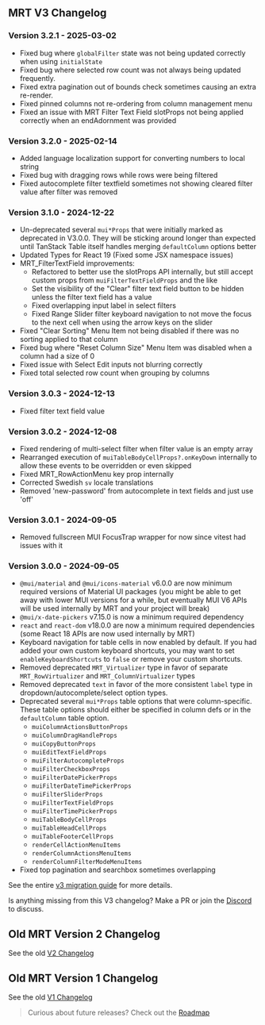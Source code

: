 
<Head>
  <title>{'MRT V3 Changelog - Material React Table V3 Docs'}</title>
  <meta name="description" content="Material React Table V3 Changelog" />
</Head>

## MRT V3 Changelog

### Version 3.2.1 - 2025-03-02

- Fixed bug where `globalFilter` state was not being updated correctly when using `initialState`
- Fixed bug where selected row count was not always being updated frequently.
- Fixed extra pagination out of bounds check sometimes causing an extra re-render.
- Fixed pinned columns not re-ordering from column management menu
- Fixed an issue with MRT Filter Text Field slotProps not being applied correctly when an endAdornment was provided

### Version 3.2.0 - 2025-02-14

- Added language localization support for converting numbers to local string
- Fixed bug with dragging rows while rows were being filtered
- Fixed autocomplete filter textfield sometimes not showing cleared filter value after filter was removed

### Version 3.1.0 - 2024-12-22

- Un-deprecated several `mui*Props` that were initially marked as deprecated in V3.0.0. They will be sticking around longer than expected until TanStack Table itself handles merging `defaultColumn` options better
- Updated Types for React 19 (Fixed some JSX namespace issues)
- MRT_FilterTextField improvements:
  - Refactored to better use the slotProps API internally, but still accept custom props from `muiFilterTextFieldProps` and the like
  - Set the visibility of the "Clear" filter text field button to be hidden unless the filter text field has a value
  - Fixed overlapping input label in select filters
  - Fixed Range Slider filter keyboard navigation to not move the focus to the next cell when using the arrow keys on the slider
- Fixed "Clear Sorting" Menu Item not being disabled if there was no sorting applied to that column
- Fixed bug where "Reset Column Size" Menu Item was disabled when a column had a size of 0
- Fixed issue with Select Edit inputs not blurring correctly
- Fixed total selected row count when grouping by columns

### Version 3.0.3 - 2024-12-13

- Fixed filter text field value

### Version 3.0.2 - 2024-12-08

- Fixed rendering of multi-select filter when filter value is an empty array
- Rearranged execution of `muiTableBodyCellProps?.onKeyDown` internally to allow these events to be overridden or even skipped
- Fixed MRT_RowActionMenu key prop internally
- Corrected Swedish `sv` locale translations
- Removed 'new-password' from autocomplete in text fields and just use 'off'

### Version 3.0.1 - 2024-09-05

- Removed fullscreen MUI FocusTrap wrapper for now since vitest had issues with it

### Version 3.0.0 - 2024-09-05

- `@mui/material` and `@mui/icons-material` v6.0.0 are now minimum required versions of Material UI packages (you might be able to get away with lower MUI versions for a while, but eventually MUI V6 APIs will be used internally by MRT and your project will break)
- `@mui/x-date-pickers` v7.15.0 is now a minimum required dependency
- `react` and `react-dom` v18.0.0 are now a minimum required dependencies (some React 18 APIs are now used internally by MRT)
- Keyboard navigation for table cells in now enabled by default. If you had added your own custom keyboard shortcuts, you may want to set `enableKeyboardShortcuts` to `false` or remove your custom shortcuts.
- Removed deprecated `MRT_Virtualizer` type in favor of separate `MRT_RowVirtualizer` and `MRT_ColumnVirtualizer` types
- Removed deprecated `text` in favor of the more consistent `label` type in dropdown/autocomplete/select option types.
- Deprecated several `mui*Props` table options that were column-specific. These table options should either be specified in column defs or in the `defaultColumn` table option.
  - `muiColumnActionsButtonProps`
  - `muiColumnDragHandleProps`
  - `muiCopyButtonProps`
  - `muiEditTextFieldProps`
  - `muiFilterAutocompleteProps`
  - `muiFilterCheckboxProps`
  - `muiFilterDatePickerProps`
  - `muiFilterDateTimePickerProps`
  - `muiFilterSliderProps`
  - `muiFilterTextFieldProps`
  - `muiFilterTimePickerProps`
  - `muiTableBodyCellProps`
  - `muiTableHeadCellProps`
  - `muiTableFooterCellProps`
  - `renderCellActionMenuItems`
  - `renderColumnActionsMenuItems`
  - `renderColumnFilterModeMenuItems`
- Fixed top pagination and searchbox sometimes overlapping

See the entire [v3 migration guide](/docs/getting-started/migrating-to-v3) for more details.

Is anything missing from this V3 changelog? Make a PR or join the [Discord](https://discord.gg/5wqyRx6fnm) to discuss.

## Old MRT Version 2 Changelog

See the old [V2 Changelog](https://v2.material-react-table.com/changelog)

## Old MRT Version 1 Changelog

See the old [V1 Changelog](https://v1.material-react-table.com/changelog)

> Curious about future releases? Check out the [Roadmap](/roadmap)
